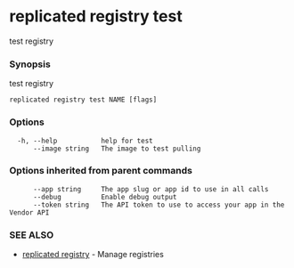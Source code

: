 # replicated registry test

test registry

### Synopsis

test registry

```
replicated registry test NAME [flags]
```

### Options

```
  -h, --help           help for test
      --image string   The image to test pulling
```

### Options inherited from parent commands

```
      --app string     The app slug or app id to use in all calls
      --debug          Enable debug output
      --token string   The API token to use to access your app in the Vendor API
```

### SEE ALSO

* [replicated registry](replicated-cli-registry)	 - Manage registries

